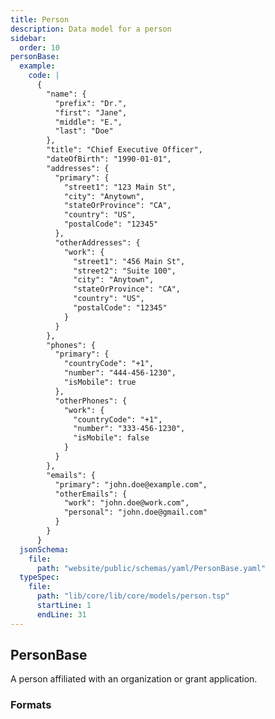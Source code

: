 ```yaml
---
title: Person
description: Data model for a person
sidebar:
  order: 10
personBase:
  example:
    code: |
      {
        "name": {
          "prefix": "Dr.",
          "first": "Jane",
          "middle": "E.",
          "last": "Doe"
        },
        "title": "Chief Executive Officer",
        "dateOfBirth": "1990-01-01",
        "addresses": {
          "primary": {
            "street1": "123 Main St",
            "city": "Anytown",
            "stateOrProvince": "CA",
            "country": "US",
            "postalCode": "12345"
          },
          "otherAddresses": {
            "work": {
              "street1": "456 Main St",
              "street2": "Suite 100",
              "city": "Anytown",
              "stateOrProvince": "CA",
              "country": "US",
              "postalCode": "12345"
            }
          }
        },
        "phones": {
          "primary": {
            "countryCode": "+1",
            "number": "444-456-1230",
            "isMobile": true
          },
          "otherPhones": {
            "work": {
              "countryCode": "+1",
              "number": "333-456-1230",
              "isMobile": false
            }
          }
        },
        "emails": {
          "primary": "john.doe@example.com",
          "otherEmails": {
            "work": "john.doe@work.com",
            "personal": "john.doe@gmail.com"
          }
        }
      }
  jsonSchema:
    file:
      path: "website/public/schemas/yaml/PersonBase.yaml"
  typeSpec:
    file:
      path: "lib/core/lib/core/models/person.tsp"
      startLine: 1
      endLine: 31
---
```



## PersonBase

A person affiliated with an organization or grant application.

<SchemaTable spec={frontmatter.personBase} />

### Formats

<SchemaFormatTabs
  example={frontmatter.personBase.example}
  jsonSchema={frontmatter.personBase.jsonSchema}
  typeSpec={frontmatter.personBase.typeSpec}
/>
